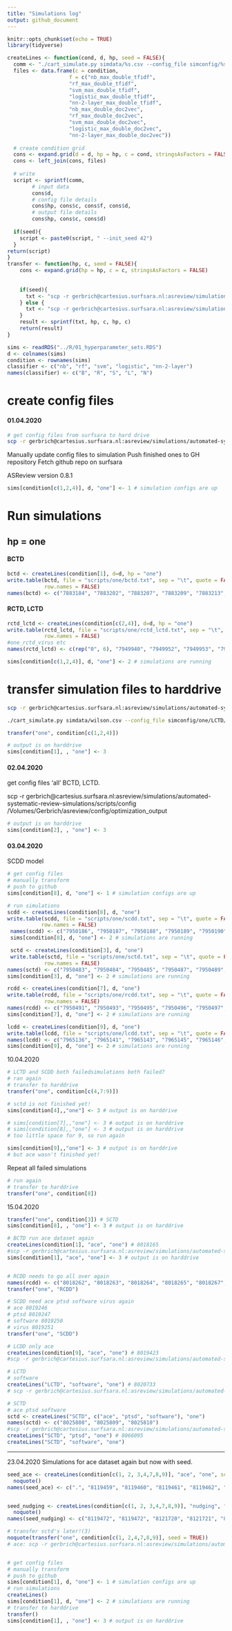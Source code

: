 ```yaml
---
title: "Simulations log"
output: github_document
---
```


```r
knitr::opts_chunk$set(echo = TRUE)
library(tidyverse)

createLines <- function(cond, d, hp, seed = FALSE){
  comm <- "./cart_simulate.py simdata/%s.csv --config_file simconfig/%s/%s/%s-%s.ini --state_file simoutput/%s/%s/%s/results.h5 -r 15"
  files <- data.frame(c = condition, 
                    f = c("nb_max_double_tfidf",
                    "rf_max_double_tfidf",
                    "svm_max_double_tfidf",
                    "logistic_max_double_tfidf",
                    "nn-2-layer_max_double_tfidf",
                    "nb_max_double_doc2vec",
                    "rf_max_double_doc2vec",
                    "svm_max_double_doc2vec",
                    "logistic_max_double_doc2vec",
                    "nn-2-layer_max_double_doc2vec"))
  
  # create condition grid
  cons <- expand.grid(d = d, hp = hp, c = cond, stringsAsFactors = FALSE)
  cons <- left_join(cons, files)
  
  # write 
  script <- sprintf(comm, 
        # input data
        cons$d, 
        # config file details
        cons$hp, cons$c, cons$f, cons$d,
        # output file details
        cons$hp, cons$c, cons$d)
  
  if(seed){
    script <- paste0(script, " --init_seed 42")
  }
return(script)
}
transfer <- function(hp, c, seed = FALSE){
    cons <- expand.grid(hp = hp, c = c, stringsAsFactors = FALSE)
    
   
    if(seed){
      txt <- "scp -r gerbrich@cartesius.surfsara.nl:asreview/simulations/automated-systematic-review-simulations/scripts/simoutput/%s/%s /Volumes/Gerbrich/asreview/simoutput/%s_seed/%s"
    } else {
      txt <- "scp -r gerbrich@cartesius.surfsara.nl:asreview/simulations/automated-systematic-review-simulations/scripts/simoutput/%s/%s /Volumes/Gerbrich/asreview/simoutput/%s/%s"
    }
    result <- sprintf(txt, hp, c, hp, c)
    return(result)
}


```

```r
sims <- readRDS("../R/01_hyperparameter_sets.RDS")
d <- colnames(sims)
condition <- rownames(sims)
classifier <- c("nb", "rf", "svm", "logistic", "nn-2-layer")
names(classifier) <- c("B", "R", "S", "L", "N")
```

# create config files 
#### 01.04.2020
```bash
# get config files from surfsara to hard drive 
scp -r gerbrich@cartesius.surfsara.nl:asreview/simulations/automated-systematic-review-simulations/scripts/config /Volumes/Gerbrich/asreview/config/optimization_output
```

Manually update config files to simulation 
Push finished ones to GH repository
Fetch github repo on surfsara

ASReview version 0.8.1

```r
sims[condition[c(1,2,4)], d, "one"] <- 1 # simulation configs are up
```

# Run simulations

## hp = one 

#### BCTD
```r
bctd <- createLines(condition[1], d=d, hp = "one")
write.table(bctd, file = "scripts/one/bctd.txt", sep = "\t", quote = FALSE,
            row.names = FALSE)
names(bctd) <- c("7883184", "7883202", "7883207", "7883209", "7883213", "7883214")
```

#### RCTD, LCTD
```r
rctd_lctd <- createLines(condition[c(2,4)], d=d, hp = "one")
write.table(rctd_lctd, file = "scripts/one/rctd_lctd.txt", sep = "\t", quote = FALSE,
            row.names = FALSE)
#one_rctd_virus etc 
names(rctd_lctd) <- c(rep("0", 6), "7949940", "7949952", "7949953", "7949954", "7949956", "7949959")
```

```r
sims[condition[c(1,2,4)], d, "one"] <- 2 # simulations are running 
```

# transfer simulation files to harddrive

```bash
scp -r gerbrich@cartesius.surfsara.nl:asreview/simulations/automated-systematic-review-simulations/scripts/config /Volumes/Gerbrich/asreview/config/optimization_output

./cart_simulate.py simdata/wilson.csv --config_file simconfig/one/LCTD/logistic_max_double_tfidf-wilson.ini --state_file simoutput/one/LCTD/wilson/results.h5 -r 15
```


```r
transfer("one", condition[c(1,2,4)])
```

```r
# output is on harddrive
sims[condition[1], , "one"] <- 3
```


#### 02.04.2020
get config files 'all' BCTD, LCTD. 

scp -r gerbrich@cartesius.surfsara.nl:asreview/simulations/automated-systematic-review-simulations/scripts/config /Volumes/Gerbrich/asreview/config/optimization_output

```r
# output is on harddrive
sims[condition[2], , "one"] <- 3
```

#### 03.04.2020
SCDD model 

```r
# get config files
# manually transform
# push to github 
sims[condition[8], d, "one"] <- 1 # simulation configs are up

# run simulations 
scdd <- createLines(condition[8], d, "one")
write.table(scdd, file = "scripts/one/scdd.txt", sep = "\t", quote = FALSE,
           row.names = FALSE)
 names(scdd) <- c("7950186", "7950187", "7950188", "7950189", "7950190", "7950191")
 sims[condition[8], d, "one"] <- 2 # simulations are running 
```

```r
 sctd <- createLines(condition[3], d, "one")
 write.table(sctd, file = "scripts/one/sctd.txt", sep = "\t", quote = FALSE,
            row.names = FALSE)
names(sctd) <- c("7950483", "7950484", "7950485", "7950487", "7950489", "7950490")
sims[condition[3], d, "one"] <- 2 # simulations are running
```

```r
rcdd <- createLines(condition[7], d, "one")
write.table(rcdd, file = "scripts/one/rcdd.txt", sep = "\t", quote = FALSE,
            row.names = FALSE)
names(rcdd) <- c("7950491", "7950493", "7950495", "7950496", "7950497", "7950499")
sims[condition[7], d, "one"] <- 2 # simulations are running
```

```r
lcdd <- createLines(condition[9], d, "one")
write.table(lcdd, file = "scripts/one/lcdd.txt", sep = "\t", quote = FALSE, row.names = FALSE)
names(lcdd) <- c("7965136", "7965141", "7965143", "7965145", "7965146", "7965147")
sims[condition[9], d, "one"] <- 2 # simulations are running
```

10.04.2020

```r
# LCTD and SCDD both failedsimulations both failed? 
# ran again 
# transfer to harddrive
transfer("one", condition[c(4,7:9)])

# sctd is not finished yet! 
sims[condition[4],,"one"] <- 3 # output is on harddrive 

# sims[condition[7],,"one"] <- 3 # output is on harddrive 
# sims[condition[8],,"one"] <- 3 # output is on harddrive 
# too little space for 9, so run again 

sims[condition[9],,"one"] <- 3 # output is on harddrive 
# but ace wasn't finished yet! 
```

Repeat all failed simulations 


```r
# run again 
# transfer to harddrive 
transfer("one", condition[8])
```



15.04.2020 
```r
transfer("one", condition[3]) # SCTD 
sims[condition[8], , "one"] <- 3 # output is on harddrive

# BCTD run ace dataset again 
createLines(condition[1], "ace", "one") # 8018165
#scp -r gerbrich@cartesius.surfsara.nl:asreview/simulations/automated-systematic-review-simulations/scripts/simoutput/one/BCTD/ace /Volumes/Gerbrich/asreview/simoutput/one/BCTD
sims[condition[1], "ace", "one"] <- 3 # output is on harddrive


# RCDD needs to go all over again
names(rcdd) <- c("8018262", "8018263", "8018264", "8018265", "8018267", "8018268")
transfer("one", "RCDD")

# SCDD need ace ptsd software virus again
# ace 8019246
# ptsd 8019247
# software 8019250
# virus 8019251
transfer("one", "SCDD")

# LCDD only ace 
createLines(condition[9], "ace", "one") # 8019423
#scp -r gerbrich@cartesius.surfsara.nl:asreview/simulations/automated-systematic-review-simulations/scripts/simoutput/one/LCDD/ace /Volumes/Gerbrich/asreview/simoutput/one/LCDD

# LCTD
# software 
createLines("LCTD", "software", "one") # 8020733
# scp -r gerbrich@cartesius.surfsara.nl:asreview/simulations/automated-systematic-review-simulations/scripts/simoutput/one/LCTD/software /Volumes/Gerbrich/asreview/simoutput/one/LCTD

# SCTD 
# ace ptsd software
sctd <- createLines("SCTD", c("ace", "ptsd", "software"), "one")
names(sctd) <- c("8025808", "8025809", "8025810")
#scp -r gerbrich@cartesius.surfsara.nl:asreview/simulations/automated-systematic-review-simulations/scripts/simoutput/one/SCTD/ace /Volumes/Gerbrich/asreview/simoutput/one/SCTD
createLines("SCTD", "ptsd", "one") # 8066095
createLines("SCTD", "software", "one")
```

---

23.04.2020
Simulations for ace dataset again but now with seed. 
```r
seed_ace <- createLines(condition[c(1, 2, 3,4,7,8,9)], "ace", "one", seed = TRUE) %>%
  noquote()
names(seed_ace) <- c(".", "8119459", "8119460", "8119461", "8119462", "8119463", "8119464")


seed_nudging <- createLines(condition[c(1, 2, 3,4,7,8,9)], "nudging", "one", seed = TRUE) %>%
  noquote()
names(seed_nudging) <- c("8119472", "8119472", "8121720", "8121721", "8121722", "8121723", "8121725")

# transfer sctd's later!(3)
noquote(transfer("one", condition[c(1, 2,4,7,8,9)], seed = TRUE))
# ace: scp -r gerbrich@cartesius.surfsara.nl:asreview/simulations/automated-systematic-review-simulations/scripts/simoutput/one/SCTD/ace /Volumes/Gerbrich/asreview/simoutput/one_seed/SCTD



```



```r
# get config files
# manually transform
# push to github 
sims[condition[1], d, "one"] <- 1 # simulation configs are up
# run simulations 
createLines()
sims[condition[1], d, "one"] <- 2 # simulations are running 
# transfer to harddrive 
transfer()
sims[condition[1], , "one"] <- 3 # output is on harddrive
```

